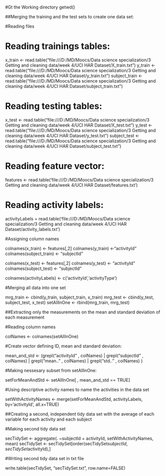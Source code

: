 #Gt the Working directory
getwd()

##Merging the training and the test sets to create one data set:
  
#Reading files

# Reading trainings tables:
x_train <- read.table("file:///D:/MD/Moocs/Data science specialization/3 Getting and cleaning data/week 4/UCI HAR Dataset/X_train.txt")
y_train <- read.table("file:///D:/MD/Moocs/Data science specialization/3 Getting and cleaning data/week 4/UCI HAR Dataset/y_train.txt")
subject_train <- read.table("file:///D:/MD/Moocs/Data science specialization/3 Getting and cleaning data/week 4/UCI HAR Dataset/subject_train.txt")

# Reading testing tables:
x_test <- read.table("file:///D:/MD/Moocs/Data science specialization/3 Getting and cleaning data/week 4/UCI HAR Dataset/X_test.txt")
y_test <- read.table("file:///D:/MD/Moocs/Data science specialization/3 Getting and cleaning data/week 4/UCI HAR Dataset/y_test.txt")
subject_test <- read.table("file:///D:/MD/Moocs/Data science specialization/3 Getting and cleaning data/week 4/UCI HAR Dataset/subject_test.txt")


# Reading feature vector:
features <- read.table('file:///D:/MD/Moocs/Data science specialization/3 Getting and cleaning data/week 4/UCI HAR Dataset/features.txt')

# Reading activity labels:
activityLabels = read.table('file:///D:/MD/Moocs/Data science specialization/3 Getting and cleaning data/week 4/UCI HAR Dataset/activity_labels.txt')

#Assigning column names

colnames(x_train) <- features[,2] 
colnames(y_train) <-"activityId"
colnames(subject_train) <- "subjectId"

colnames(x_test) <- features[,2] 
colnames(y_test) <- "activityId"
colnames(subject_test) <- "subjectId"

colnames(activityLabels) <- c('activityId','activityType')

#Merging all data into one set
  
 
mrg_train <- cbind(y_train, subject_train, x_train)
mrg_test <- cbind(y_test, subject_test, x_test)
setAllInOne <- rbind(mrg_train, mrg_test)

##Extracting only the measurements on the mean and standard deviation of each measurement

#Reading column names
  
colNames <- colnames(setAllInOne)

#Create vector defining ID, mean and standard deviation:
  
  mean_and_std <- (grepl("activityId" , colNames) | 
                     grepl("subjectId" , colNames) | 
                     grepl("mean.." , colNames) | 
                     grepl("std.." , colNames) 
  )

#Making nessesary subset from setAllInOne:
  
setForMeanAndStd <- setAllInOne[ , mean_and_std == TRUE]

#Using descriptive activity names to name the activities in the data set

setWithActivityNames <- merge(setForMeanAndStd, activityLabels,
                              by='activityId',
                              all.x=TRUE)

##Creating a second, independent tidy data set with the average of each variable for each activity and each subject

#Making second tidy data set

secTidySet <- aggregate(. ~subjectId + activityId, setWithActivityNames, mean)
secTidySet <- secTidySet[order(secTidySet$subjectId, secTidySet$activityId),]

#Writing second tidy data set in txt file

write.table(secTidySet, "secTidySet.txt", row.name=FALSE)



